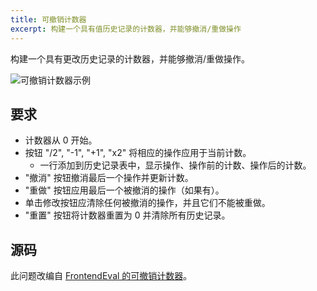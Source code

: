 ```yaml
---
title: 可撤销计数器
excerpt: 构建一个具有值历史记录的计数器，并能够撤消/重做操作
---
```


构建一个具有更改历史记录的计数器，并能够撤消/重做操作。

![可撤销计数器示例](/img/questions/undoable-counter/undoable-counter-example.png)

## 要求

* 计数器从 0 开始。
* 按钮 "/2", "-1", "+1", "x2" 将相应的操作应用于当前计数。
  * 一行添加到历史记录表中，显示操作、操作前的计数、操作后的计数。
* "撤消" 按钮撤消最后一个操作并更新计数。
* "重做" 按钮应用最后一个被撤消的操作（如果有）。
* 单击修改按钮应清除任何被撤消的操作，并且它们不能被重做。
* "重置" 按钮将计数器重置为 0 并清除所有历史记录。

## 源码

此问题改编自 [FrontendEval 的可撤销计数器](https://frontendeval.com/questions/undoable-counter?tab=question)。
